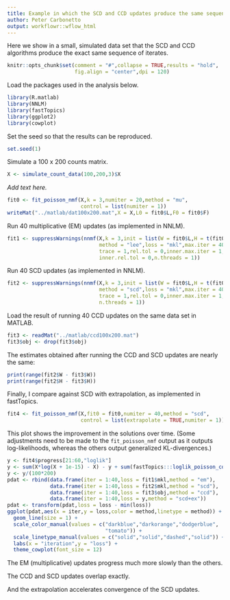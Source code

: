```yaml
---
title: Example in which the SCD and CCD updates produce the same sequence of iterates
author: Peter Carbonetto
output: workflowr::wflow_html
---
```


Here we show in a small, simulated data set that the SCD and CCD
algorithms produce the exact same sequence of iterates.

```r
knitr::opts_chunk$set(comment = "#",collapse = TRUE,results = "hold",
                      fig.align = "center",dpi = 120)
```

Load the packages used in the analysis below.

```r
library(R.matlab)
library(NNLM)
library(fastTopics)
library(ggplot2)
library(cowplot)
```

Set the seed so that the results can be reproduced.

```r
set.seed(1)
```

Simulate a 100 x 200 counts matrix.

```r
X <- simulate_count_data(100,200,3)$X
```

*Add text here.*

```r
fit0 <- fit_poisson_nmf(X,k = 3,numiter = 20,method = "mu",
                        control = list(numiter = 1))
writeMat("../matlab/dat100x200.mat",X = X,L0 = fit0$L,F0 = fit0$F)
```

Run 40 multiplicative (EM) updates (as implemented in NNLM).

```r
fit1 <- suppressWarnings(nnmf(X,k = 3,init = list(W = fit0$L,H = t(fit0$F)),
                              method = "lee",loss = "mkl",max.iter = 40,
                              trace = 1,rel.tol = 0,inner.max.iter = 1,
                              inner.rel.tol = 0,n.threads = 1))
```

Run 40 SCD updates (as implemented in NNLM).

```r
fit2 <- suppressWarnings(nnmf(X,k = 3,init = list(W = fit0$L,H = t(fit0$F)),
                              method = "scd",loss = "mkl",max.iter = 40,
                              trace = 1,rel.tol = 0,inner.max.iter = 1,
                              n.threads = 1))
```

Load the result of running 40 CCD updates on the same data set in MATLAB.

```r
fit3 <- readMat("../matlab/ccd100x200.mat")
fit3$obj <- drop(fit3$obj)
```

The estimates obtained after running the CCD and SCD updates are
nearly the same:

```r
print(range(fit2$W - fit3$W))
print(range(fit2$H - fit3$H))
```

Finally, I compare against SCD with extrapolation, as implemented in
fastTopics.

```r
fit4 <- fit_poisson_nmf(X,fit0 = fit0,numiter = 40,method = "scd",
                        control = list(extrapolate = TRUE,numiter = 1))
```

This plot shows the improvement in the solutions over time. (Some
adjustments need to be made to the `fit_poisson_nmf` output as it
outputs log-likelihoods, whereas the others output generalized
KL-divergences.)

```r
y <- fit4$progress[21:60,"loglik"]
y <- sum(X*log(X + 1e-15) - X) - y + sum(fastTopics:::loglik_poisson_const(X))
y <- y/(100*200)
pdat <- rbind(data.frame(iter = 1:40,loss = fit1$mkl,method = "em"),
              data.frame(iter = 1:40,loss = fit2$mkl,method = "scd"),
              data.frame(iter = 1:40,loss = fit3$obj,method = "ccd"),
              data.frame(iter = 1:40,loss = y,method = "scd+ex"))
pdat <- transform(pdat,loss = loss - min(loss))
ggplot(pdat,aes(x = iter,y = loss,color = method,linetype = method)) +
  geom_line(size = 1) +
  scale_color_manual(values = c("darkblue","darkorange","dodgerblue",
                                "tomato")) +
  scale_linetype_manual(values = c("solid","solid","dashed","solid")) +
  labs(x = "iteration",y = "loss") +
  theme_cowplot(font_size = 12)
```

The EM (multiplicative) updates progress much more slowly than the
others.

The CCD and SCD updates overlap exactly.

And the extrapolation accelerates convergence of the SCD updates.
